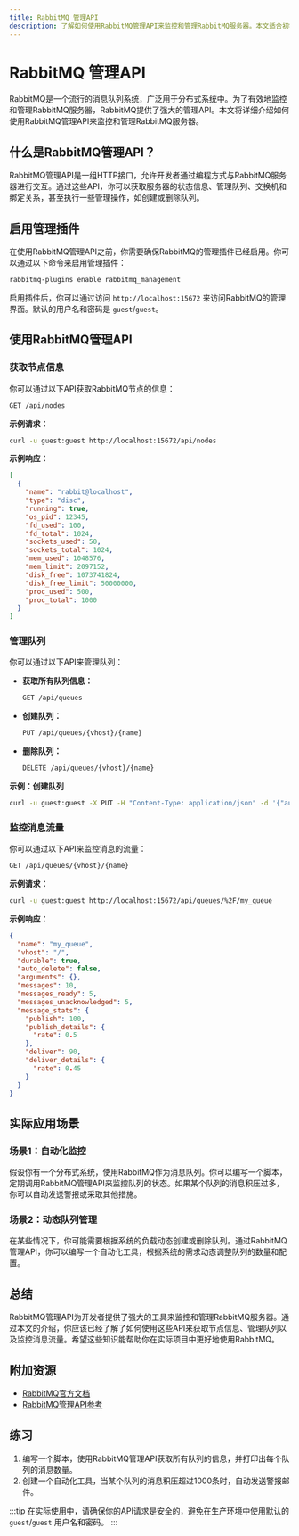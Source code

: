 ```yaml
---
title: RabbitMQ 管理API
description: 了解如何使用RabbitMQ管理API来监控和管理RabbitMQ服务器。本文适合初学者，包含详细的解释、代码示例和实际应用场景。
---
```


# RabbitMQ 管理API

RabbitMQ是一个流行的消息队列系统，广泛用于分布式系统中。为了有效地监控和管理RabbitMQ服务器，RabbitMQ提供了强大的管理API。本文将详细介绍如何使用RabbitMQ管理API来监控和管理RabbitMQ服务器。

## 什么是RabbitMQ管理API？

RabbitMQ管理API是一组HTTP接口，允许开发者通过编程方式与RabbitMQ服务器进行交互。通过这些API，你可以获取服务器的状态信息、管理队列、交换机和绑定关系，甚至执行一些管理操作，如创建或删除队列。

## 启用管理插件

在使用RabbitMQ管理API之前，你需要确保RabbitMQ的管理插件已经启用。你可以通过以下命令来启用管理插件：

```bash
rabbitmq-plugins enable rabbitmq_management
```

启用插件后，你可以通过访问 `http://localhost:15672` 来访问RabbitMQ的管理界面。默认的用户名和密码是 `guest`/`guest`。

## 使用RabbitMQ管理API

### 获取节点信息

你可以通过以下API获取RabbitMQ节点的信息：

```bash
GET /api/nodes
```

**示例请求：**

```bash
curl -u guest:guest http://localhost:15672/api/nodes
```

**示例响应：**

```json
[
  {
    "name": "rabbit@localhost",
    "type": "disc",
    "running": true,
    "os_pid": 12345,
    "fd_used": 100,
    "fd_total": 1024,
    "sockets_used": 50,
    "sockets_total": 1024,
    "mem_used": 1048576,
    "mem_limit": 2097152,
    "disk_free": 1073741824,
    "disk_free_limit": 50000000,
    "proc_used": 500,
    "proc_total": 1000
  }
]
```

### 管理队列

你可以通过以下API来管理队列：

- **获取所有队列信息：**

  ```bash
  GET /api/queues
  ```

- **创建队列：**

  ```bash
  PUT /api/queues/{vhost}/{name}
  ```

- **删除队列：**

  ```bash
  DELETE /api/queues/{vhost}/{name}
  ```

**示例：创建队列**

```bash
curl -u guest:guest -X PUT -H "Content-Type: application/json" -d '{"auto_delete":false,"durable":true}' http://localhost:15672/api/queues/%2F/my_queue
```

### 监控消息流量

你可以通过以下API来监控消息的流量：

```bash
GET /api/queues/{vhost}/{name}
```

**示例请求：**

```bash
curl -u guest:guest http://localhost:15672/api/queues/%2F/my_queue
```

**示例响应：**

```json
{
  "name": "my_queue",
  "vhost": "/",
  "durable": true,
  "auto_delete": false,
  "arguments": {},
  "messages": 10,
  "messages_ready": 5,
  "messages_unacknowledged": 5,
  "message_stats": {
    "publish": 100,
    "publish_details": {
      "rate": 0.5
    },
    "deliver": 90,
    "deliver_details": {
      "rate": 0.45
    }
  }
}
```

## 实际应用场景

### 场景1：自动化监控

假设你有一个分布式系统，使用RabbitMQ作为消息队列。你可以编写一个脚本，定期调用RabbitMQ管理API来监控队列的状态。如果某个队列的消息积压过多，你可以自动发送警报或采取其他措施。

### 场景2：动态队列管理

在某些情况下，你可能需要根据系统的负载动态创建或删除队列。通过RabbitMQ管理API，你可以编写一个自动化工具，根据系统的需求动态调整队列的数量和配置。

## 总结

RabbitMQ管理API为开发者提供了强大的工具来监控和管理RabbitMQ服务器。通过本文的介绍，你应该已经了解了如何使用这些API来获取节点信息、管理队列以及监控消息流量。希望这些知识能帮助你在实际项目中更好地使用RabbitMQ。

## 附加资源

- [RabbitMQ官方文档](https://www.rabbitmq.com/documentation.html)
- [RabbitMQ管理API参考](https://rawcdn.githack.com/rabbitmq/rabbitmq-management/v3.8.9/priv/www/api/index.html)

## 练习

1. 编写一个脚本，使用RabbitMQ管理API获取所有队列的信息，并打印出每个队列的消息数量。
2. 创建一个自动化工具，当某个队列的消息积压超过1000条时，自动发送警报邮件。

:::tip
在实际使用中，请确保你的API请求是安全的，避免在生产环境中使用默认的 `guest`/`guest` 用户名和密码。
:::